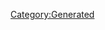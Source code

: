 {{Texts/Music
 |ID=111
 |MusicName=LIGHT THE LIGHT
 |OfficialName=LIGHT THE LIGHT
 |VocalName=Fire Bomber
 |VocalNameLF=Fire Bomber
 |Description=作品：マクロス7<br/><br/>歌手：Fire Bomber<br/><br/>作詞：K.INOJO<br/>作曲：TSUKASA
 |BuyURL=https://recochoku.jp/song/S20141959/single?ds=34295745
 |StoryDesc=力の暴走によって、際限なくスピリチアを奪い尽くす<br/>化物となったゲペルニッチを前に、人々は最後の力を<br/>振り絞りながら歌い続けることで必死の抵抗を試みる。<br/><br/>いつしか歌声も途絶え、銀河が闇へと閉ざされかけた<br/>その時、穢れなき歌とともにスピリチアが光を放った。
 |StoryTitle=「みんな歌うのよ、心を込めて！」
 |BannerId=2
 |AnmStoreURL=https://anime.dmkt-sp.jp/animestore/ci_pc?workId=20597
}}
[[Category:Generated]]
